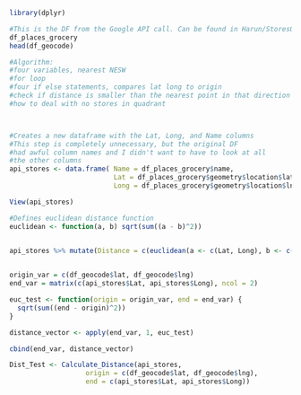 ```r
library(dplyr)
```
```r
#This is the DF from the Google API call. Can be found in Harun/StoresOutputAPI.rmd
df_places_grocery
head(df_geocode)
```
```r
#Algorithm:
#four variables, nearest NESW
#for loop 
#four if else statements, compares lat long to origin
#check if distance is smaller than the nearest point in that direction
#how to deal with no stores in quadrant



#Creates a new dataframe with the Lat, Long, and Name columns
#This step is completely unnecessary, but the original DF
#had awful column names and I didn't want to have to look at all 
#the other columns
api_stores <- data.frame( Name = df_places_grocery$name, 
                          Lat = df_places_grocery$geometry$location$lat,
                          Long = df_places_grocery$geometry$location$lng)

View(api_stores)

#Defines euclidean distance function
euclidean <- function(a, b) sqrt(sum((a - b)^2))


api_stores %>% mutate(Distance = c(euclidean(a <- c(Lat, Long), b <- c(df_geocode$lat, df_geocode$lng))))
  
```

```r
origin_var = c(df_geocode$lat, df_geocode$lng)
end_var = matrix(c(api_stores$Lat, api_stores$Long), ncol = 2)

euc_test <- function(origin = origin_var, end = end_var) {
  sqrt(sum((end - origin)^2)) 
}

distance_vector <- apply(end_var, 1, euc_test)
```

```r
cbind(end_var, distance_vector)
```


```r
Dist_Test <- Calculate_Distance(api_stores, 
                   origin = c(df_geocode$lat, df_geocode$lng),  
                   end = c(api_stores$Lat, api_stores$Long))
```




